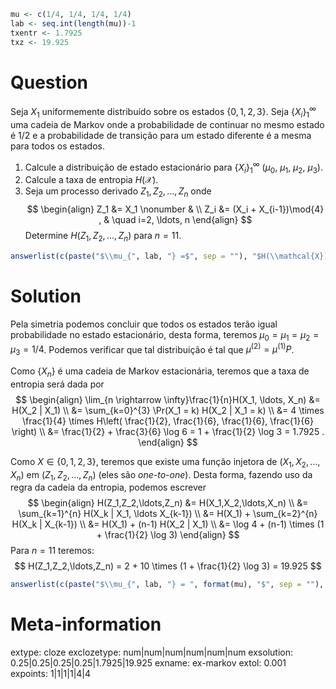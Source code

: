 ```r
mu <- c(1/4, 1/4, 1/4, 1/4)
lab <- seq.int(length(mu))-1
txentr <- 1.7925
txz <- 19.925
```

Question
========
Seja $X_1$ uniformemente distribuído sobre os estados $\{0,1,2,3\}$. Seja $\{X_i\}_{1}^{\infty}$ uma cadeia de Markov
onde a probabilidade de continuar no mesmo estado é $1/2$ e a probabilidade de transição para um estado diferente é
a mesma para todos os estados.

1. Calcule a distribuição de estado estacionário para $\{X_i\}_{1}^{\infty}$ ($\mu_0$, $\mu_1$, $\mu_2$, $\mu_3$). 
2. Calcule a taxa de entropia $H(\mathcal{X})$.
3. Seja um processo derivado $Z_1, Z_2, \ldots, Z_n$ onde
$$
\begin{align}
        Z_1 &= X_1 \nonumber & \\
        Z_i &= (X_i + X_{i-1})\mod{4} , & \quad  i=2, \ldots, n
\end{align}
$$
Determine $H(Z_1,Z_2,\ldots,Z_n)$ para $n=11$.


```r
answerlist(c(paste("$\\mu_{", lab, "} =$", sep = ""), "$H(\\mathcal{X})=$", "$H(Z_1,Z_2,\\ldots,Z_{11})=$"), markup = "markdown")
```

Solution
========

Pela simetria podemos concluir que todos os estados terão igual probabilidade no estado estacionário,
desta forma, teremos $\mu_{0} = \mu_{1} = \mu_{2} = \mu_{3} = 1/4$. 
Podemos verificar que tal distribuição é tal que $\mu^{(2)} = \mu^{(1)} P$.

Como $\{X_n\}$ é uma cadeia de Markov estacionária, teremos que a taxa de entropia será dada por
$$
\begin{align}
\lim_{n \rightarrow \infty}\frac{1}{n}H(X_1, \ldots, X_n) &= H(X_2 | X_1) \\
        &= \sum_{k=0}^{3} \Pr(X_1 = k) H(X_2 | X_1 = k) \\
        &= 4 \times \frac{1}{4} \times H\left( \frac{1}{2}, \frac{1}{6}, \frac{1}{6}, \frac{1}{6} \right) \\
        &= \frac{1}{2} + \frac{3}{6} \log 6 = 1 + \frac{1}{2} \log 3 = 1.7925 .
\end{align}
$$

Como $X \in \{0,1,2,3\}$, teremos que existe uma função injetora de $(X_1,X_2,\ldots,X_n)$ em 
$(Z_1,Z_2,\ldots,Z_n)$ (eles são *one-to-one*). Desta forma, fazendo uso da 
regra da cadeia da entropia, podemos escrever
$$
\begin{align} 
H(Z_1,Z_2,\ldots,Z_n) &= H(X_1,X_2,\ldots,X_n) \\
        &= \sum_{k=1}^{n} H(X_k | X_1, \ldots X_{k-1}) \\
        &= H(X_1) + \sum_{k=2}^{n} H(X_k | X_{k-1}) \\
        &= H(X_1) + (n-1) H(X_2 | X_1) \\
        &= \log 4 + (n-1) \times (1 + \frac{1}{2} \log 3) 
\end{align}
$$
Para $n=11$ teremos:
$$
H(Z_1,Z_2,\ldots,Z_n) = 2 + 10 \times (1 + \frac{1}{2} \log 3) = 19.925
$$

```r
answerlist(c(paste("$\\mu_{", lab, "} = ", format(mu), "$", sep = ""), paste("$H(\\mathcal{X}) = ", format(txentr),"$", sep = ""), paste("$H(Z_1,Z_2,\\ldots,Z_{11}) = ",format(txz),"$", sep="")), markup = "markdown")
```

Meta-information
================
extype: cloze
exclozetype: num|num|num|num|num|num
exsolution: 0.25|0.25|0.25|0.25|1.7925|19.925
exname: ex-markov
extol: 0.001
expoints: 1|1|1|1|4|4
